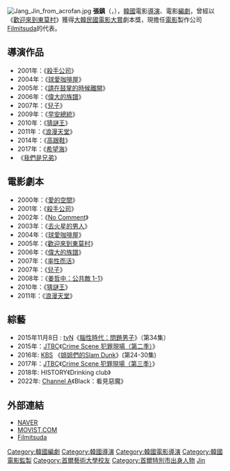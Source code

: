 [[File:Jang_Jin_from_acrofan.jpg|thumb]]
'''張鎮'''（{{lang-ko|'''장진'''}}，{{bd|1971年|1月1日|||catIdx=Jang}}），[[韓國|韓國]]電影[[導演|導演]]、電影[[編劇|編劇]]，曾經以《[[歡迎來到東莫村|歡迎來到東莫村]]》獲得[[大韓民國電影大賞|大韓民國電影大賞]]劇本獎，現擔任[[電影|電影]]製作公司[[Filmitsuda|Filmitsuda]]的代表。

==導演作品==
*2001年：《[[殺手公司|殺手公司]]》
*2004年：《[[球愛咖啡屋|球愛咖啡屋]]》
*2005年：《[[請在鼓掌的時候離開|請在鼓掌的時候離開]]》
*2006年：《[[偉大的族譜|偉大的族譜]]》
*2007年：《[[兒子_(電影)|兒子]]》
*2009年：《[[早安總統|早安總統]]》
*2010年：《[[猜謎王|猜謎王]]》
*2011年：《[[浪漫天堂|浪漫天堂]]》
*2014年：《[[高跟鞋_(電影)|高跟鞋]]》
*2017年：《[[希望海|希望海]]》
*《[[我們是兄弟|我們是兄弟]]》

==電影劇本==
*2000年：《[[愛的空間_(韓國電影)|愛的空間]]》
*2001年：《[[殺手公司|殺手公司]]》
*2002年：《[[No_Comment|No Comment]]》
*2003年：《[[去火星的男人|去火星的男人]]》
*2004年：《[[球愛咖啡屋|球愛咖啡屋]]》
*2005年：《[[歡迎來到東莫村|歡迎來到東莫村]]》
*2006年：《[[偉大的族譜|偉大的族譜]]》
*2007年：《[[率性而活|率性而活]]》
*2007年：《[[兒子_(電影)|兒子]]》
*2008年：《[[姜哲中：公共敵_1-1|姜哲中：公共敵 1-1]]》
*2010年：《[[猜謎王_(電影)|猜謎王]]》
*2011年：《[[浪漫天堂|浪漫天堂]]》

== 綜藝 ==
*2015年11月8日 : [[tvN|tvN]]《[[腦性時代：問題男子|腦性時代：問題男子]]》（第34集）
*2015年：[[JTBC|JTBC]]《[[Crime_Scene_犯罪現場_(第二季)|Crime Scene 犯罪現場（第二季）]]》
*2016年:   [[韓國廣播公司|KBS]] 《[[姐姐們的Slam_Dunk|姐姐們的Slam Dunk]]》(第24-30集)
*2017年：[[JTBC|JTBC]]《[[Crime_Scene_犯罪現場_(第三季)|Crime Scene 犯罪現場（第三季）]]》
*2018年:   HISTORY《Drinking club》
*2022年:   [[Channel_A|Channel A]]《Black：看見惡魔》

==外部連結==
*[http://people.naver.com/DetailView.nhn?frompage=nx_people&id=2110 NAVER] {{ko icon}}
*[http://www.movist.com/movies/movist.asp?id=1169 MOVIST.COM] {{Wayback|url=http://www.movist.com/movies/movist.asp?id=1169 |date=20080111135450 }} {{ko icon}}
*[https://web.archive.org/web/20081026051309/http://www.filmitsuda.com/suda2005/main.asp Filmitsuda] {{ko icon}}

{{DEFAULTSORT:Jang}}
{{金鐘學製作公司}}
{{Filmitsuda}}
[[Category:韓國編劇|Category:韓國編劇]]
[[Category:韓國導演|Category:韓國導演]]
[[Category:韓國電影導演|Category:韓國電影導演]]
[[Category:韓國電影監製|Category:韓國電影監製]]
[[Category:首爾藝術大學校友|Category:首爾藝術大學校友]]
[[Category:首爾特別市出身人物|Category:首爾特別市出身人物]]
[[Category:张姓|Jin]]